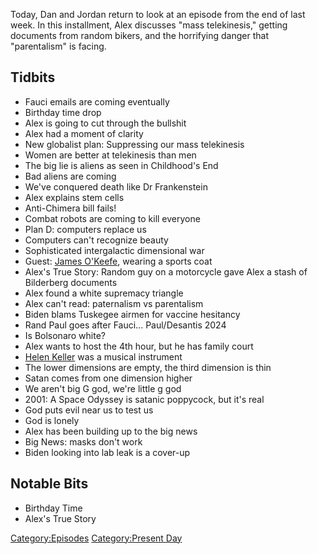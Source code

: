 {{DEFAULTSORT:
    #_EPISODE_0562:May 27, 2021
}}{{Episode
    | title           = May 27, 2021
    | caption         = Listen to this episode on [https://knowledgefight.libsyn.com/562-may-27-2021 Libsyn] [https://open.spotify.com/episode/3yyLCg4Nxyql5YmlURdLDH Spotify], Read the [[Transcript/562: May 27, 2021|Unofficial Transcript]], View discussion on [https://reddit.com/nrwuva Reddit]
    | episodeNumber   = 562
    | length          = 01:25:16
    | airDate         = June 4, 2021
    | coverageDate    = May 27, 2021
    | episodeType     = [[:Category:Present Day|Present Day]]
    | appearance      = [[James O'Keefe]], [[Rand Paul]], [[Anthony Fauci]], [[Ron DeSantis]], [[Jair Bolsonaro]], [[Helen Keller]]
    | oocDrop         = Fake Laughing
    | previousEpisode = [[561: Jordan Takes The Wheel 6]]
    | nextEpisode     = [[563: June 2, 2021]]
}}

{{Stub}}

Today, Dan and Jordan return to look at an episode from the end of last week.  In this installment, Alex discusses "mass telekinesis," getting documents from random bikers, and the horrifying danger that "parentalism" is facing.

==Tidbits==

*Fauci emails are coming eventually
*Birthday time drop
*Alex is going to cut through the bullshit
*Alex had a moment of clarity
*New globalist plan: Suppressing our mass telekinesis
*Women are better at telekinesis than men
*The big lie is aliens as seen in Childhood's End
*Bad aliens are coming
*We've conquered death like Dr Frankenstein
*Alex explains stem cells
*Anti-Chimera bill fails!
*Combat robots are coming to kill everyone
*Plan D: computers replace us
*Computers can't recognize beauty
*Sophisticated intergalactic dimensional war
*Guest: [[James O'Keefe]], wearing a sports coat
*Alex's True Story: Random guy on a motorcycle gave Alex a stash of Bilderberg documents
*Alex found a white supremacy triangle
*Alex can't read: paternalism vs parentalism
*Biden blams Tuskegee airmen for vaccine hesitancy
*Rand Paul goes after Fauci... Paul/Desantis 2024
*Is Bolsonaro white?
*Alex wants to host the 4th hour, but he has family court
*[[Helen Keller]] was a musical instrument
*The lower dimensions are empty, the third dimension is thin
*Satan comes from one dimension higher
*We aren't big G god, we're little g god
*2001: A Space Odyssey is satanic poppycock, but it's real
*God puts evil near us to test us
*God is lonely
*Alex has been building up to the big news
*Big News: masks don't work
*Biden looking into lab leak is a cover-up

==Notable Bits==

*Birthday Time
*Alex's True Story

[[Category:Episodes]]
[[Category:Present Day]]
